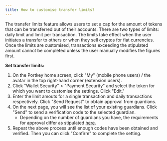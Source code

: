 ```yaml
---
title: How to customise transfer limits?
---
```


The transfer limits feature allows users to set a cap for the amount of tokens that can be transferred out of their accounts. There are two types of limits: daily limit and limit per transaction. The limits take effect when the user initiates a transfer to others or when they sell cryptos for fiat currencies. Once the limits are customised, transactions exceeding the stipulated amount cannot be completed unless the user manually modifies the figures first.

**Set transfer limits:**

1. On the Portkey home screen, click "My" (mobile phone users) / the avatar in the top right-hand corner (extension users).
2. Click "Wallet Security" > "Payment Security" and select the token for which you want to customise the settings. Click "Edit."
3. Enter the limit amouts for a single transaction and daily transactions respectively. Click "Send Request" to obtain approval from guardians.
4. On the next page, you will see the list of your existing guardians. Click "Send" to send a verification code to the selected guardian.
   * Depending on the number of guardians you have, the requirements for approval differ as stipulated [here](/docs/What-is-social-recovery "").
5. Repeat the above process until enough codes have been obtained and verified. Then you can click "Confirm" to complete the setting.
